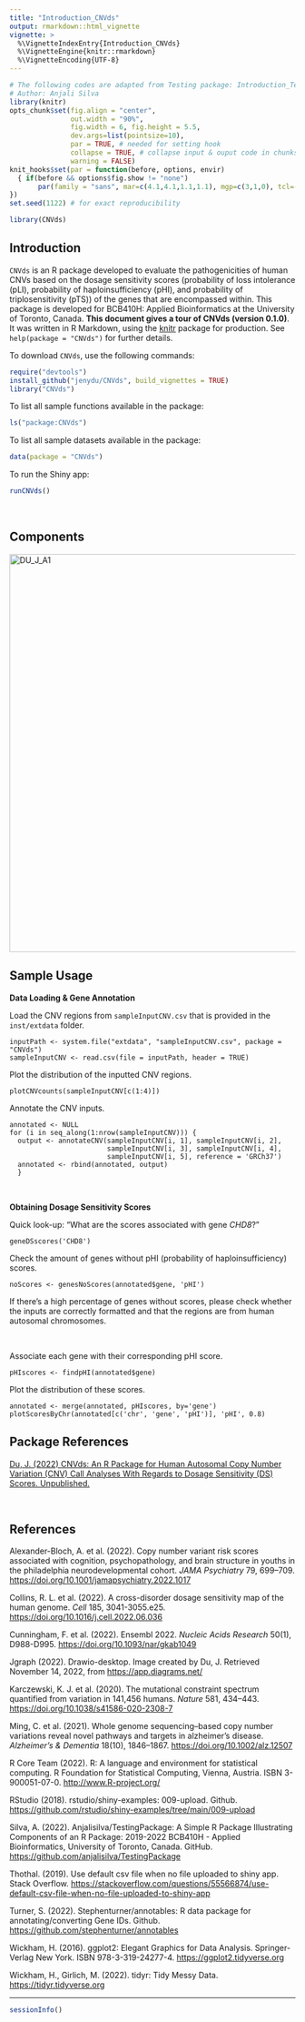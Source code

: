 ```yaml
---
title: "Introduction_CNVds"
output: rmarkdown::html_vignette
vignette: >
  %\VignetteIndexEntry{Introduction_CNVds}
  %\VignetteEngine{knitr::rmarkdown}
  %\VignetteEncoding{UTF-8}
---
```


```r
# The following codes are adapted from Testing package: Introduction_TestPackage.Rmd
# Author: Anjali Silva
library(knitr)
opts_chunk$set(fig.align = "center", 
               out.width = "90%",
               fig.width = 6, fig.height = 5.5,
               dev.args=list(pointsize=10),
               par = TRUE, # needed for setting hook 
               collapse = TRUE, # collapse input & ouput code in chunks
               warning = FALSE)
knit_hooks$set(par = function(before, options, envir)
  { if(before && options$fig.show != "none") 
       par(family = "sans", mar=c(4.1,4.1,1.1,1.1), mgp=c(3,1,0), tcl=-0.5)
})
set.seed(1122) # for exact reproducibility
```

```r
library(CNVds)
```

## Introduction

`CNVds` is an R package developed to evaluate the pathogenicities of human CNVs based on the dosage sensitivity scores (probability of loss intolerance (pLI), probability of haploinsufficiency (pHI), and probability of triplosensitivity (pTS)) of the genes that are encompassed within. This package is developed for BCB410H: Applied Bioinformatics at the University of Toronto, Canada. **This document gives a tour of CNVds (version 0.1.0)**. It was written in R Markdown, using the [knitr](https://cran.r-project.org/package=knitr) package for production. See `help(package = "CNVds")` for further details.

To download `CNVds`, use the following commands:

``` r
require("devtools")
install_github("jenydu/CNVds", build_vignettes = TRUE)
library("CNVds")
```

To list all sample functions available in the package:

``` r
ls("package:CNVds")
```

To list all sample datasets available in the package:

``` r
data(package = "CNVds")
```

To run the Shiny app:

``` r
runCNVds()
```

<br>

## Components

<img src="DU_J_A1.png" alt="DU_J_A1" width="700"/>

## Sample Usage

**Data Loading & Gene Annotation**

Load the CNV regions from `sampleInputCNV.csv` that is provided in the `inst/extdata` folder.

    inputPath <- system.file("extdata", "sampleInputCNV.csv", package = "CNVds")
    sampleInputCNV <- read.csv(file = inputPath, header = TRUE)

Plot the distribution of the inputted CNV regions.

    plotCNVcounts(sampleInputCNV[c(1:4)])

Annotate the CNV inputs.

    annotated <- NULL
    for (i in seq_along(1:nrow(sampleInputCNV))) {
      output <- annotateCNV(sampleInputCNV[i, 1], sampleInputCNV[i, 2],                       
                            sampleInputCNV[i, 3], sampleInputCNV[i, 4],
                            sampleInputCNV[i, 5], reference = 'GRCh37')
      annotated <- rbind(annotated, output)
      }

<br>

**Obtaining Dosage Sensitivity Scores**

Quick look-up: "What are the scores associated with gene *CHD8*?"

    geneDSscores('CHD8')

Check the amount of genes without pHI (probability of haploinsufficiency) scores.

    noScores <- genesNoScores(annotated$gene, 'pHI')

If there's a high percentage of genes without scores, please check whether the inputs are correctly formatted and that the regions are from human autosomal chromosomes.

<br>

Associate each gene with their corresponding pHI score.

    pHIscores <- findpHI(annotated$gene)

Plot the distribution of these scores.

    annotated <- merge(annotated, pHIscores, by='gene')
    plotScoresByChr(annotated[c('chr', 'gene', 'pHI')], 'pHI', 0.8)

## Package References

[Du, J. (2022) CNVds: An R Package for Human Autosomal Copy Number Variation (CNV) Call 
  Analyses With Regards to Dosage Sensitivity (DS) Scores. Unpublished.](https://github.com/jenydu/CNVds)

<br>

## References

Alexander-Bloch, A. et al. (2022). Copy number variant risk scores associated with cognition, psychopathology, and brain structure in youths in the philadelphia neurodevelopmental cohort. *JAMA Psychiatry* 79, 699--709. <https://doi.org/10.1001/jamapsychiatry.2022.1017>

Collins, R. L. et al. (2022). A cross-disorder dosage sensitivity map of the human genome. *Cell* 185, 3041-3055.e25. <https://doi.org/10.1016/j.cell.2022.06.036>

Cunningham, F. et al. (2022). Ensembl 2022. *Nucleic Acids Research* 50(1), D988-D995. <https://doi.org/10.1093/nar/gkab1049>

Jgraph (2022). Drawio-desktop. Image created by Du, J. Retrieved November 14, 2022, from <https://app.diagrams.net/>

Karczewski, K. J. et al. (2020). The mutational constraint spectrum quantified from variation in 141,456 humans. *Nature* 581, 434--443. <https://doi.org/10.1038/s41586-020-2308-7>

Ming, C. et al. (2021). Whole genome sequencing--based copy number variations reveal novel pathways and targets in alzheimer's disease. *Alzheimer's & Dementia* 18(10), 1846--1867. <https://doi.org/10.1002/alz.12507>

R Core Team (2022). R: A language and environment for statistical computing. R Foundation for Statistical Computing, Vienna, Austria. ISBN 3-900051-07-0. <http://www.R-project.org/>

RStudio (2018). rstudio/shiny-examples: 009-upload. Github. <https://github.com/rstudio/shiny-examples/tree/main/009-upload>

Silva, A. (2022). Anjalisilva/TestingPackage: A Simple R Package Illustrating Components of an R Package: 2019-2022 BCB410H - Applied Bioinformatics, University of Toronto, Canada. GitHub. <https://github.com/anjalisilva/TestingPackage>

Thothal. (2019). Use default csv file when no file uploaded to shiny app. Stack Overflow. <https://stackoverflow.com/questions/55566874/use-default-csv-file-when-no-file-uploaded-to-shiny-app>

Turner, S. (2022). Stephenturner/annotables: R data package for annotating/converting Gene IDs. Github. <https://github.com/stephenturner/annotables>

Wickham, H. (2016). ggplot2: Elegant Graphics for Data Analysis. Springer-Verlag New York. ISBN 978-3-319-24277-4. <https://ggplot2.tidyverse.org>

Wickham, H., Girlich, M. (2022). tidyr: Tidy Messy Data. <https://tidyr.tidyverse.org>

------------------------------------------------------------------------

```r
sessionInfo()
```
